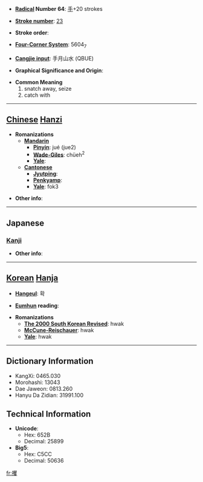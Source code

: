 * '''[[Wiktionary:Chinese radical index| Radical]] Number 64''': [[Wiktionary:Chinese radical index 手|手]]+20 strokes

* '''[[Wiktionary:Chinese total strokes index|Stroke number]]''': [[Wiktionary:Chinese total strokes index 23|23]]

* '''Stroke order''': 

* '''[[Wiktionary:Chinese four corner index|Four-Corner System]]''': 5604<sub>7</sub>

* '''[[Wiktionary:Chinese Cangjie index|Cangjie input]]''': 手月山水 (QBUE)

* '''Graphical Significance and Origin''': 

* '''Common Meaning'''
*#snatch away, seize
*# catch with


----

== [[Chinese]] [[Hanzi]] ==

* '''Romanizations'''
** '''[[Mandarin]]'''
*** '''[[Pinyin]]''': jué (jue2)
*** '''[[Wade-Giles]]''': chüeh<sup>2</sup>
*** '''[[Yale]]''': 
** '''[[Cantonese]]'''
*** '''[[Jyutping]]''':
*** '''[[Penkyamp]]''': 
*** '''[[Yale]]''': fok3

* '''Other info''': 

----

==Japanese==
===[[Kanji]]===
{{kanji|on readings=[[かく]] (kaku)
|kun readings=[[つかむ]] (tsukamu)
}}

* '''Other info''':  

----

== [[Korean]] [[Hanja]] ==

* '''[[Hangeul]]''': 확

* '''[[Eumhun]] reading''': 

* '''Romanizations'''
** '''[[The 2000 South Korean Revised Romanization|The 2000 South Korean Revised]]''': hwak
** '''[[McCune-Reischauer]]''': hwak
** '''[[Yale]]''': hwak

----

== Dictionary Information ==

* KangXi: 0465.030
* Morohashi: 13043
* Dae Jaweon: 0813.260
* Hanyu Da Zidian: 31991.100

== Technical Information ==

* '''Unicode''':
** Hex: 652B
** Decimal: 25899
* '''Big5''':
** Hex: C5CC
** Decimal: 50636

[[fr:攫]]